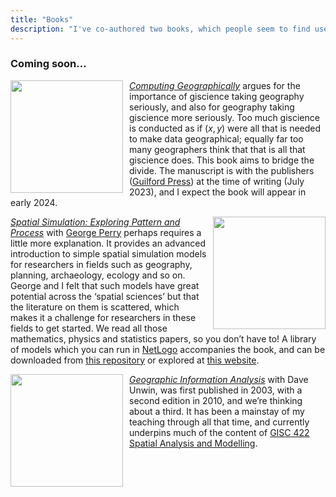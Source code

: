 ```yaml
---
title: "Books"
description: "I've co-authored two books, which people seem to find useful"
---
```


### Coming soon...
<img src="images/cg.jpg" style="width:180px; float:left; padding:0px 10px 0px 0px"><a href="#geographic-information-analysis">[_Computing Geographically_](https://www.guilford.com/books/Computing-Geographically/David-O'Sullivan/9781462553938) argues for the importance of giscience taking geography seriously, and also for geography taking giscience more seriously. Too much giscience is conducted as if $(x,y)$ were all that is needed to make data geographical; equally far too many geographers think that that is all that giscience does. This book aims to bridge the divide. The manuscript is with the publishers ([Guilford Press](https://www.guilford.com)) at the time of writing (July 2023), and I expect the book will appear in early 2024.

<img src="images/spatial-simulation.jpg" style="width:180px; float:right; padding:0px 0px 0px 10px"><a href="#spatial-simulation-exploring-pattern-and-process">
[_Spatial Simulation: Exploring Pattern and Process_](http://www.wiley.com/WileyCDA/WileyTitle/productCd-1119970792.html) with [George Perry](http://www.env.auckland.ac.nz/people/george-perry) perhaps requires a little more explanation. It provides an advanced introduction to simple spatial simulation models for researchers in fields such as geography, planning, archaeology, ecology and so on. George and I felt that such models have great potential across the 'spatial sciences' but that the literature on them is scattered, which makes it a challenge for researchers in these fields to get started. We read all those mathematics, physics and statistics papers, so you don't have to! A library of models which you can run in [NetLogo](http://ccl.northwestern.edu/netlogo/) accompanies the book, and can be downloaded from [this repository](https://github.com/DOSull/model-zoo) or explored at [this website](https://dosull.github.io/pattern-and-process).

<img src="images/gia.jpg" style="width:180px; float:left; padding:0px 10px 0px 0px"><a href="#geographic-information-analysis">
[_Geographic Information Analysis_](http://www.wiley.com/WileyCDA/WileyTitle/productCd-0470288574.html) with Dave Unwin, was first published in 2003, with a second edition in 2010, and we're thinking about a third. It has been a mainstay of my teaching through all that time, and currently underpins much of the content of [GISC 422 Spatial Analysis and Modelling](https://github.com/DOSull/GISC-422).


